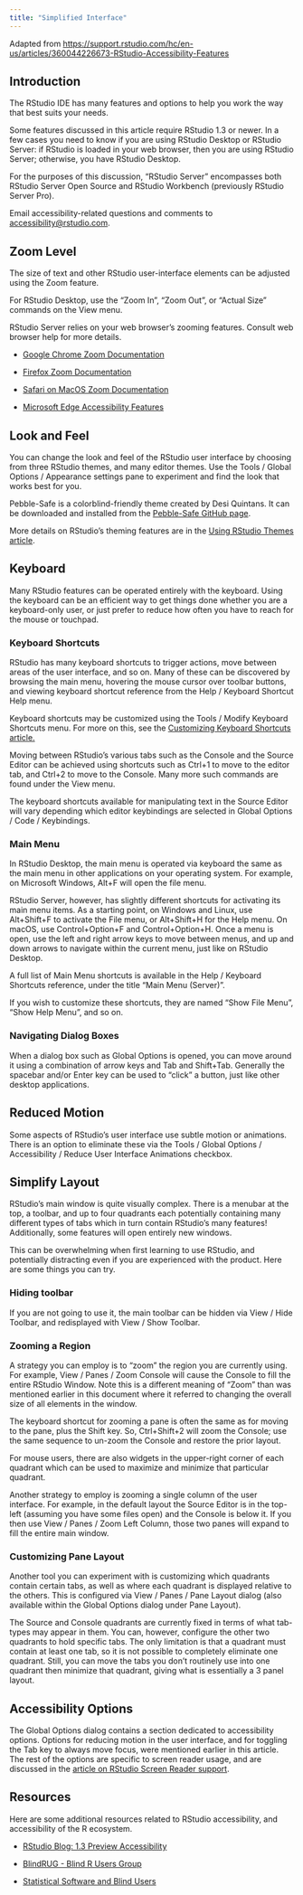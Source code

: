```yaml
---
title: "Simplified Interface"
---
```


Adapted from <https://support.rstudio.com/hc/en-us/articles/360044226673-RStudio-Accessibility-Features>

## Introduction

The RStudio IDE has many features and options to help you work the way that best suits your needs.

Some features discussed in this article require RStudio 1.3 or newer. In a few cases you need to know if you are using RStudio Desktop or RStudio Server: if RStudio is loaded in your web browser, then you are using RStudio Server; otherwise, you have RStudio Desktop.

For the purposes of this discussion, "RStudio Server" encompasses both RStudio Server Open Source and RStudio Workbench (previously RStudio Server Pro).

Email accessibility-related questions and comments to [accessibility\@rstudio.com](mailto:accessibility@rstudio.com).

## Zoom Level

The size of text and other RStudio user-interface elements can be adjusted using the Zoom feature.

For RStudio Desktop, use the "Zoom In", "Zoom Out", or "Actual Size" commands on the View menu.

RStudio Server relies on your web browser's zooming features. Consult web browser help for more details.

-   [Google Chrome Zoom Documentation](https://support.google.com/chrome/answer/96810)

-   [Firefox Zoom Documentation](https://support.mozilla.org/en-US/kb/font-size-and-zoom-increase-size-of-web-pages)

-   [Safari on MacOS Zoom Documentation](https://support.apple.com/guide/safari/zoom-in-on-webpages-ibrw1068)

-   [Microsoft Edge Accessibility Features](https://support.microsoft.com/en-us/help/4000734/microsoft-edge-accessibility-features)

## Look and Feel

You can change the look and feel of the RStudio user interface by choosing from three RStudio themes, and many editor themes. Use the Tools / Global Options / Appearance settings pane to experiment and find the look that works best for you.

Pebble-Safe is a colorblind-friendly theme created by Desi Quintans. It can be downloaded and installed from the [Pebble-Safe GitHub page](https://github.com/DesiQuintans/Pebble-safe).

More details on RStudio's theming features are in the [Using RStudio Themes article](https://support.rstudio.com/hc/en-us/articles/115011846747-Using-RStudio-Themes).

## Keyboard

Many RStudio features can be operated entirely with the keyboard. Using the keyboard can be an efficient way to get things done whether you are a keyboard-only user, or just prefer to reduce how often you have to reach for the mouse or touchpad.

### Keyboard Shortcuts

RStudio has many keyboard shortcuts to trigger actions, move between areas of the user interface, and so on. Many of these can be discovered by browsing the main menu, hovering the mouse cursor over toolbar buttons, and viewing keyboard shortcut reference from the Help / Keyboard Shortcut Help menu.

Keyboard shortcuts may be customized using the Tools / Modify Keyboard Shortcuts menu. For more on this, see the [Customizing Keyboard Shortcuts article.](https://support.rstudio.com/hc/en-us/articles/206382178-Customizing-Keyboard-Shortcuts)

Moving between RStudio's various tabs such as the Console and the Source Editor can be achieved using shortcuts such as Ctrl+1 to move to the editor tab, and Ctrl+2 to move to the Console. Many more such commands are found under the View menu.

The keyboard shortcuts available for manipulating text in the Source Editor will vary depending which editor keybindings are selected in Global Options / Code / Keybindings.

### Main Menu

In RStudio Desktop, the main menu is operated via keyboard the same as the main menu in other applications on your operating system. For example, on Microsoft Windows, Alt+F will open the file menu.

RStudio Server, however, has slightly different shortcuts for activating its main menu items. As a starting point, on Windows and Linux, use Alt+Shift+F to activate the File menu, or Alt+Shift+H for the Help menu. On macOS, use Control+Option+F and Control+Option+H. Once a menu is open, use the left and right arrow keys to move between menus, and up and down arrows to navigate within the current menu, just like on RStudio Desktop.

A full list of Main Menu shortcuts is available in the Help / Keyboard Shortcuts reference, under the title "Main Menu (Server)".

If you wish to customize these shortcuts, they are named "Show File Menu", "Show Help Menu", and so on.

### Navigating Dialog Boxes

When a dialog box such as Global Options is opened, you can move around it using a combination of arrow keys and Tab and Shift+Tab. Generally the spacebar and/or Enter key can be used to "click" a button, just like other desktop applications.

## Reduced Motion

Some aspects of RStudio's user interface use subtle motion or animations. There is an option to eliminate these via the Tools / Global Options / Accessibility / Reduce User Interface Animations checkbox.

## Simplify Layout

RStudio's main window is quite visually complex. There is a menubar at the top, a toolbar, and up to four quadrants each potentially containing many different types of tabs which in turn contain RStudio's many features! Additionally, some features will open entirely new windows.

This can be overwhelming when first learning to use RStudio, and potentially distracting even if you are experienced with the product. Here are some things you can try.

### Hiding toolbar

If you are not going to use it, the main toolbar can be hidden via View / Hide Toolbar, and redisplayed with View / Show Toolbar.

### Zooming a Region

A strategy you can employ is to "zoom" the region you are currently using. For example, View / Panes / Zoom Console will cause the Console to fill the entire RStudio Window. Note this is a different meaning of "Zoom" than was mentioned earlier in this document where it referred to changing the overall size of all elements in the window.

The keyboard shortcut for zooming a pane is often the same as for moving to the pane, plus the Shift key. So, Ctrl+Shift+2 will zoom the Console; use the same sequence to un-zoom the Console and restore the prior layout.

For mouse users, there are also widgets in the upper-right corner of each quadrant which can be used to maximize and minimize that particular quadrant.

Another strategy to employ is zooming a single column of the user interface. For example, in the default layout the Source Editor is in the top-left (assuming you have some files open) and the Console is below it. If you then use View / Panes / Zoom Left Column, those two panes will expand to fill the entire main window.

### Customizing Pane Layout

Another tool you can experiment with is customizing which quadrants contain certain tabs, as well as where each quadrant is displayed relative to the others. This is configured via View / Panes / Pane Layout dialog (also available within the Global Options dialog under Pane Layout).

The Source and Console quadrants are currently fixed in terms of what tab-types may appear in them. You can, however, configure the other two quadrants to hold specific tabs. The only limitation is that a quadrant must contain at least one tab, so it is not possible to completely eliminate one quadrant. Still, you can move the tabs you don't routinely use into one quadrant then minimize that quadrant, giving what is essentially a 3 panel layout.

## Accessibility Options

The Global Options dialog contains a section dedicated to accessibility options. Options for reducing motion in the user interface, and for toggling the Tab key to always move focus, were mentioned earlier in this article. The rest of the options are specific to screen reader usage, and are discussed in the [article on RStudio Screen Reader support](https://support.rstudio.com/hc/en-us/articles/360045612413-RStudio-Screen-Reader-Support).

## Resources

Here are some additional resources related to RStudio accessibility, and accessibility of the R ecosystem.

-   [RStudio Blog: 1.3 Preview Accessibility](https://blog.rstudio.com/2020/03/04/rstudio-1-3-preview-accessibility/)

-   [BlindRUG - Blind R Users Group](http://nfbnet.org/mailman/listinfo/blindrug_nfbnet.org)

-   [Statistical Software and Blind Users](https://r-resources.massey.ac.nz/StatSoftware/)
